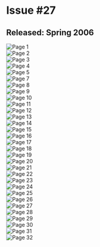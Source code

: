 # Issue #27
## Released: Spring 2006

![Page 1](/img/wiki/ytv/whoa_magazine/issue_27/1.jpg)  
![Page 2](/img/wiki/ytv/whoa_magazine/issue_27/2.jpg)  
![Page 3](/img/wiki/ytv/whoa_magazine/issue_27/3.jpg)  
![Page 4](/img/wiki/ytv/whoa_magazine/issue_27/4.jpg)  
![Page 5](/img/wiki/ytv/whoa_magazine/issue_27/5.jpg)  
![Page 7](/img/wiki/ytv/whoa_magazine/issue_27/7.jpg)  
![Page 8](/img/wiki/ytv/whoa_magazine/issue_27/8.jpg)  
![Page 9](/img/wiki/ytv/whoa_magazine/issue_27/9.jpg)  
![Page 10](/img/wiki/ytv/whoa_magazine/issue_27/10.jpg)  
![Page 11](/img/wiki/ytv/whoa_magazine/issue_27/11.jpg)  
![Page 12](/img/wiki/ytv/whoa_magazine/issue_27/12.jpg)  
![Page 13](/img/wiki/ytv/whoa_magazine/issue_27/13.jpg)  
![Page 14](/img/wiki/ytv/whoa_magazine/issue_27/14.jpg)  
![Page 15](/img/wiki/ytv/whoa_magazine/issue_27/15.jpg)  
![Page 16](/img/wiki/ytv/whoa_magazine/issue_27/16.jpg)  
![Page 17](/img/wiki/ytv/whoa_magazine/issue_27/17.jpg)  
![Page 18](/img/wiki/ytv/whoa_magazine/issue_27/18.jpg)  
![Page 19](/img/wiki/ytv/whoa_magazine/issue_27/19.jpg)  
![Page 20](/img/wiki/ytv/whoa_magazine/issue_27/20.jpg)  
![Page 21](/img/wiki/ytv/whoa_magazine/issue_27/21.jpg)  
![Page 22](/img/wiki/ytv/whoa_magazine/issue_27/22.jpg)  
![Page 23](/img/wiki/ytv/whoa_magazine/issue_27/23.jpg)  
![Page 24](/img/wiki/ytv/whoa_magazine/issue_27/24.jpg)  
![Page 25](/img/wiki/ytv/whoa_magazine/issue_27/25.jpg)  
![Page 26](/img/wiki/ytv/whoa_magazine/issue_27/26.jpg)  
![Page 27](/img/wiki/ytv/whoa_magazine/issue_27/27.jpg)  
![Page 28](/img/wiki/ytv/whoa_magazine/issue_27/28.jpg)  
![Page 29](/img/wiki/ytv/whoa_magazine/issue_27/29.jpg)  
![Page 30](/img/wiki/ytv/whoa_magazine/issue_27/30.jpg)  
![Page 31](/img/wiki/ytv/whoa_magazine/issue_27/31.jpg)  
![Page 32](/img/wiki/ytv/whoa_magazine/issue_27/32.jpg)  
